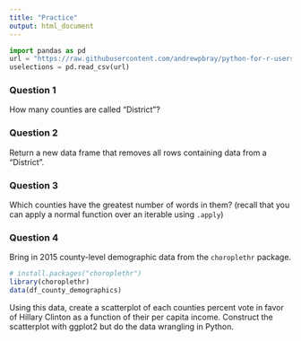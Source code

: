 ```yaml
---
title: "Practice"
output: html_document
---
```


```python
import pandas as pd
url = "https://raw.githubusercontent.com/andrewpbray/python-for-r-users/master/data/uselections.csv"
uselections = pd.read_csv(url)
```

### Question 1

How many counties are called "District"?


### Question 2

Return a new data frame that removes all rows containing data from a "District".


### Question 3

Which counties have the greatest number of words in them? (recall that you can apply a normal function over an iterable using `.apply`)


### Question 4

Bring in 2015 county-level demographic data from the `choroplethr` package.

```r
# install.packages("choroplethr")
library(choroplethr)
data(df_county_demographics)
```

Using this data, create a scatterplot of each counties percent vote in favor of Hillary Clinton as a function of their per capita income. Construct the scatterplot with ggplot2 but do the data wrangling in Python.



